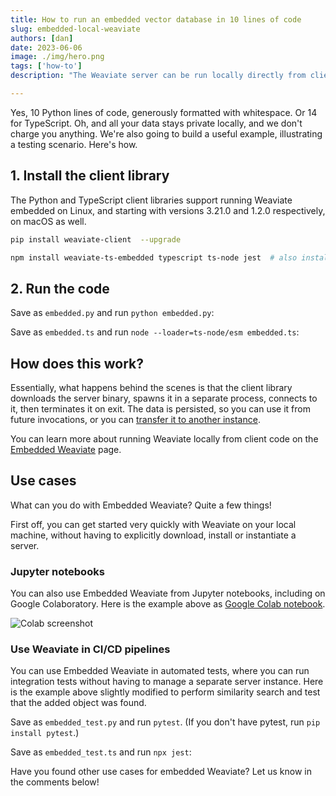 ```yaml
---
title: How to run an embedded vector database in 10 lines of code
slug: embedded-local-weaviate
authors: [dan]
date: 2023-06-06
image: ./img/hero.png
tags: ['how-to']
description: "The Weaviate server can be run locally directly from client code"

---
```



Yes, 10 Python lines of code, generously formatted with whitespace. Or 14 for TypeScript. Oh, and all your data stays private locally, and we don't charge you anything. We're also going to build a useful example, illustrating a testing scenario. Here's how.

<!-- truncate -->


## 1. Install the client library

The Python and TypeScript client libraries support running Weaviate embedded on Linux, and starting with versions 3.21.0 and 1.2.0 respectively, on macOS as well.

<Tabs groupId="languages">
  <TabItem value="py" label="Python">

  ```bash
  pip install weaviate-client  --upgrade
  ```

  </TabItem>

  <TabItem value="js" label="JS/TS Client v2">

  ```bash
  npm install weaviate-ts-embedded typescript ts-node jest  # also install support for TypeScript and Jest testing
  ```

  </TabItem>
</Tabs>


## 2. Run the code

<Tabs groupId="languages">
  <TabItem value="py" label="Python">

  Save as `embedded.py` and run `python embedded.py`:
  <br/>

  <FilteredTextBlock
    text={PyCode}
    startMarker="# START 10lines"
    endMarker="# END 10lines"
    language="py"
  />
  </TabItem>

  <TabItem value="js" label="JS/TS Client v2">

  Save as `embedded.ts` and run `node --loader=ts-node/esm embedded.ts`:
  <br/>

  <FilteredTextBlock
    text={TSCode}
    startMarker="// START 10lines"
    endMarker="// END 10lines"
    language="js"
  />
  </TabItem>
</Tabs>


## <i class="fa-solid fa-screwdriver-wrench"></i> How does this work?

Essentially, what happens behind the scenes is that the client library downloads the server binary, spawns it in a separate process, connects to it, then terminates it on exit. The data is persisted, so you can use it from future invocations, or you can [transfer it to another instance](https://weaviate.io/developers/weaviate/manage-data/read-all-objects/#restore-to-a-target-instance).

You can learn more about running Weaviate locally from client code on the [Embedded Weaviate](https://weaviate.io/developers/weaviate/installation/embedded/) page.


## <i class="fa-solid fa-lightbulb"></i> Use cases

What can you do with Embedded Weaviate? Quite a few things!

First off, you can get started very quickly with Weaviate on your local machine, without having to explicitly download, install or instantiate a server.


### Jupyter notebooks

You can also use Embedded Weaviate from Jupyter notebooks, including on Google Colaboratory. Here is the example above as [Google Colab notebook](https://colab.research.google.com/drive/1XAJc9OvkKhsJRmheqWZmjYU707dqEIl8?usp=sharing).

  ![Colab screenshot](./img/colab.png)

### Use Weaviate in CI/CD pipelines

You can use Embedded Weaviate in automated tests, where you can run integration tests without having to manage a separate server instance. Here is the example above slightly modified to perform similarity search and test that the added object was found.

<Tabs groupId="languages">
  <TabItem value="py" label="Python">

  Save as `embedded_test.py` and run `pytest`. (If you don't have pytest, run `pip install pytest`.)
  <br/>

  <FilteredTextBlock
    text={PyCode}
    startMarker="# START TestExample"
    endMarker="# END TestExample"
    language="py"
  />
  </TabItem>

  <TabItem value="js" label="JS/TS Client v2">

  Save as `embedded_test.ts` and run `npx jest`:
  <br/>

  <FilteredTextBlock
    text={TSCode}
    startMarker="// START TestExample"
    endMarker="// END TestExample"
    language="js"
  />
  </TabItem>
</Tabs>


Have you found other use cases for embedded Weaviate? Let us know in the comments below!



<WhatNext />
